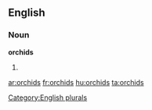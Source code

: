 
==English==

===Noun===
'''orchids'''

# {{plural of|[[orchid]]}}

[[Category:English plurals]]

[[ar:orchids]]
[[fr:orchids]]
[[hu:orchids]]
[[ta:orchids]]